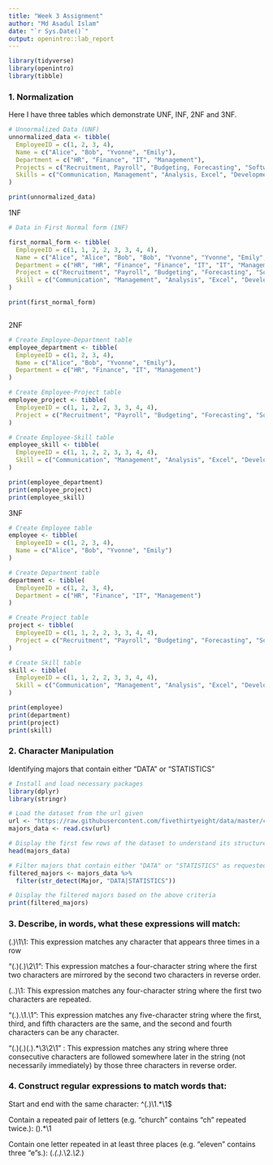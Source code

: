 ---
title: "Week 3 Assignment"
author: "Md Asadul Islam"
date: "`r Sys.Date()`"
output: openintro::lab_report
---

```{r load-packages, message=FALSE}
library(tidyverse)
library(openintro)
library(tibble)
```

### 1. Normalization

Here I have three tables which demonstrate UNF, INF, 2NF and 3NF.

```{r code-chunk-label}
# Unnormalized Data (UNF)
unnormalized_data <- tibble(
  EmployeeID = c(1, 2, 3, 4),
  Name = c("Alice", "Bob", "Yvonne", "Emily"),
  Department = c("HR", "Finance", "IT", "Management"),
  Projects = c("Recruitment, Payroll", "Budgeting, Forecasting", "Software, database", "Commissioning, Opening"),
  Skills = c("Communication, Management", "Analysis, Excel", "Development, testing", "Resource, Planning")
)

print(unnormalized_data)

```

1NF
```{r chnuk code for 1NF}
# Data in First Normal form (1NF) 

first_normal_form <- tibble(
  EmployeeID = c(1, 1, 2, 2, 3, 3, 4, 4),
  Name = c("Alice", "Alice", "Bob", "Bob", "Yvonne", "Yvonne", "Emily", "Emily"),
  Department = c("HR", "HR", "Finance", "Finance", "IT", "IT", "Management", "Management"),
  Project = c("Recruitment", "Payroll", "Budgeting", "Forecasting", "Software", "Database", "Commissioning", "Opening"),
  Skill = c("Communication", "Management", "Analysis", "Excel", "Development", "Testing", "Resource", "Planning")
)

print(first_normal_form)



```

2NF

```{R chunk code for 2NF}

# Create Employee-Department table
employee_department <- tibble(
  EmployeeID = c(1, 2, 3, 4),
  Name = c("Alice", "Bob", "Yvonne", "Emily"),
  Department = c("HR", "Finance", "IT", "Management")
)

# Create Employee-Project table
employee_project <- tibble(
  EmployeeID = c(1, 1, 2, 2, 3, 3, 4, 4),
  Project = c("Recruitment", "Payroll", "Budgeting", "Forecasting", "Software", "Database", "Comissioning", "Opening")
)

# Create Employee-Skill table
employee_skill <- tibble(
  EmployeeID = c(1, 1, 2, 2, 3, 3, 4, 4),
  Skill = c("Communication", "Management", "Analysis", "Excel", "Development", "Testing", "Resource", "Planning")
)

print(employee_department)
print(employee_project)
print(employee_skill)

```
3NF
```{r chunk code for 3NF}
# Create Employee table
employee <- tibble(
  EmployeeID = c(1, 2, 3, 4),
  Name = c("Alice", "Bob", "Yvonne", "Emily")
)

# Create Department table
department <- tibble(
  EmployeeID = c(1, 2, 3, 4),
  Department = c("HR", "Finance", "IT", "Management")
)

# Create Project table
project <- tibble(
  EmployeeID = c(1, 1, 2, 2, 3, 3, 4, 4),
  Project = c("Recruitment", "Payroll", "Budgeting", "Forecasting", "Software", "Database", "Commissioning", "Opening")
)

# Create Skill table
skill <- tibble(
  EmployeeID = c(1, 1, 2, 2, 3, 3, 4, 4),
  Skill = c("Communication", "Management", "Analysis", "Excel", "Development", "Testing", "Resource", "Planning")
)

print(employee)
print(department)
print(project)
print(skill)


```

### 2. Character Manipulation

Identifying majors that contain either "DATA" or "STATISTICS"

```{r code chunk for identifying majors}

# Install and load necessary packages
library(dplyr)
library(stringr)

# Load the dataset from the url given
url <- "https://raw.githubusercontent.com/fivethirtyeight/data/master/college-majors/majors-list.csv"
majors_data <- read.csv(url)

# Display the first few rows of the dataset to understand its structure 
head(majors_data)

# Filter majors that contain either "DATA" or "STATISTICS" as requested
filtered_majors <- majors_data %>%
  filter(str_detect(Major, "DATA|STATISTICS"))

# Display the filtered majors based on the above criteria
print(filtered_majors)

```
### 3. Describe, in words, what these expressions will match:

(.)\1\1: This expression matches any character that appears three times in a row\n

"(.)(.)\\2\\1":  This expression matches a four-character string where the first two characters are mirrored by the second two characters in reverse order.\n

(..)\1: This expression matches any four-character string where the first two characters are repeated.\n

"(.).\\1.\\1": This expression matches any five-character string where the first, third, and fifth characters are the same, and the second and fourth characters can be any character.\n

"(.)(.)(.).*\\3\\2\\1" : This expression matches any string where three consecutive characters are followed somewhere later in the string (not necessarily immediately) by those three characters in reverse order.\n

### 4. Construct regular expressions to match words that:

Start and end with the same character: \n
^(.)\1.*\1$

Contain a repeated pair of letters (e.g. "church" contains "ch" repeated twice.):\n
(\w\w).*\1

Contain one letter repeated in at least three places (e.g. "eleven" contains three "e"s.):\n
(.*(.).*\2.*\2.*)

